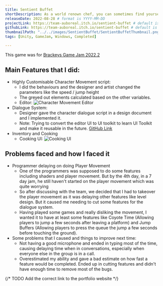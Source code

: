 ```yaml
---
title: Sentient Buffet
shortDescription: As a world renown chef, you can sometimes find yourself wandering the forest in search of ingredients. However, one day, in a route where you would normally be alone, you find yourself swarmed by living food that begin to attack you. Fight them off, and then cook them for stat buffs to help you venture further into the forest.
releaseDate: 2022-08-28 # format is YYYY-MM-DD
projectLink: https://team-auboreal.itch.io/sentient-buffet # default is null, put link if possible
githubLink: https://team-auboreal.itch.io/sentient-buffet # default is null, put link if possible
thumbnailPath: "../../images/SentientBuffet/SentientBuffetThumbnail.png"
tags: [Unity, GameJam, Windows, Completed]

---
```


This game was for [Brackeys Game Jam 2022.2](https://itch.io/jam/brackeys-8)

## Main Features that I did:
- Highly Customisable Character Movement script:
    - I did the behaviours and the designer and artist changed the parameters like the speed / jump height
    - The greyed out elements calculated based on the other variables.
    - Editor:
    ![Character Movement Editor](../../images/SentientBuffet/SentientBuffet_MovementEditor.png)
- Dialogue System:
    - Designer gave the character dialogue script in a design document and I implemented it. 
    - Note: Trying to convert the editor UI to UI toolkit to learn UI Toolkit and make it reusable in the future. [GitHub Link](https://github.com/GnoxNahte/DialogueSystem)
- Inventory and Cooking
    - Cooking UI: ![Cooking UI](../../images/SentientBuffet/SentientBuffet_Cooking.png)

## Problems faced and how I faced it
- Programmer delaying on doing Player Movement
    - One of the programmers was supposed to do some features including shaders and player movement. But by the 4th day, in a 7 day jam, he still haven't started on the player movement which was quite worrying
    - So after discussing with the team, we decided that I had to takeover the player movement as it was delaying other features like level design. But it caused me needing to cut some features for the dialogue system.
    - Having played some games and really disliking the movement, I wanted it to have at least some features like Coyote Time (Allowing players to jump a few seconds after leaving a platform) and Jump Buffers (Allowing players to press the queue the jump a few seconds before touching the ground). 
- Some problems that I caused and things to improve next time:
    - Not having a good microphone and ended in typing most of the time, causing delaying time when in conversations, especially when everyone else in the group is in a call.
    - Overestimated my ability and gave a bad estimate on how fast a feature would be completed. Ended up in cutting features and didn't have enough time to remove most of the bugs.

{/* TODO Add the correct link to the portfolio website */}